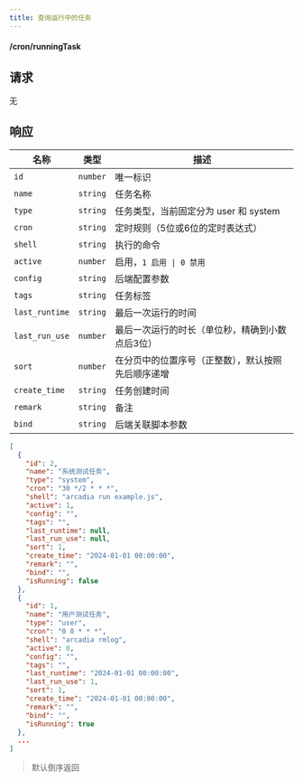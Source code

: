 ```yaml
---
title: 查询运行中的任务
---
```


#### <GET>/cron/runningTask</GET>

## 请求

无

## 响应

<APITable>

| 名称 | 类型 | 描述 |
| --- | :-: | --- |
| `id` | `number` | 唯一标识 |
| `name` | `string` | 任务名称 |
| `type` | `string` | 任务类型，当前固定分为 user 和 system |
| `cron` | `string` | 定时规则（5位或6位的定时表达式） |
| `shell` | `string` | 执行的命令 |
| `active` | `number` | 启用，`1 启用 \| 0 禁用` |
| `config` | `string` | 后端配置参数 |
| `tags` | `string` | 任务标签 |
| `last_runtime` | `string` | 最后一次运行的时间 |
| `last_run_use` | `number` | 最后一次运行的时长（单位秒，精确到小数点后3位） |
| `sort` | `number` | 在分页中的位置序号（正整数），默认按照先后顺序递增 |
| `create_time` | `string` | 任务创建时间 |
| `remark` | `string` | 备注 |
| `bind` | `string` | 后端关联脚本参数 |

</APITable>

```json title="示例"
[
  {
    "id": 2,
    "name": "系统测试任务",
    "type": "system",
    "cron": "30 */2 * * *",
    "shell": "arcadia run example.js",
    "active": 1,
    "config": "",
    "tags": "",
    "last_runtime": null,
    "last_run_use": null,
    "sort": 1,
    "create_time": "2024-01-01 00:00:00",
    "remark": "",
    "bind": "",
    "isRunning": false
  },
  {
    "id": 1,
    "name": "用户测试任务",
    "type": "user",
    "cron": "0 0 * * *",
    "shell": "arcadia rmlog",
    "active": 0,
    "config": "",
    "tags": "",
    "last_runtime": "2024-01-01 00:00:00",
    "last_run_use": 1,
    "sort": 1,
    "create_time": "2024-01-01 00:00:00",
    "remark": "",
    "bind": "",
    "isRunning": true
  },
  ...
]
```

> 默认倒序返回
